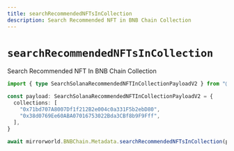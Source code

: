 ```yaml
---
title: searchRecommendedNFTsInCollection
description: Search Recommended NFT in BNB Chain Collection
---
```


# `searchRecommendedNFTsInCollection`

Search Recommended NFT In BNB Chain Collection

```ts
import { type SearchSolanaRecommendedNFTInCollectionPayloadV2 } from "@mirrorworld/web3.js"

const payload: SearchSolanaRecommendedNFTInCollectionPayloadV2 = {
  collections: [
    "0x71bd707A8007Df1f212B2e004c0a331F5b2ebD80",
    "0x38d0769Ee60ABA07016753022Bda3CBf8b9F9Fff",
  ],
}

await mirrorworld.BNBChain.Metadata.searchRecommendedNFTsInCollection(payload)
```
